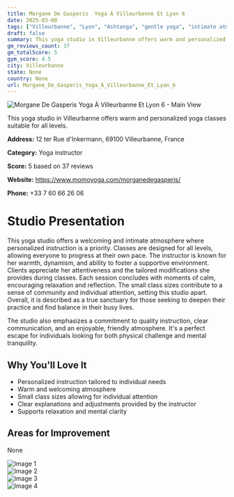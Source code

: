 ```yaml
---
title: Morgane De Gasperis  Yoga À Villeurbanne Et Lyon 6
date: 2025-03-08
tags: ["Villeurbanne", "Lyon", "Ashtanga", "gentle yoga", "intimate atmosphere", "personalized instruction", "Villeurbanne"]  
draft: false
summary: This yoga studio in Villeurbanne offers warm and personalized yoga classes suitable for all levels.
gm_reviews_count: 37
gm_totalScore: 5
gym_score: 4.5
city: Villeurbanne
state: None
country: None
url: Morgane_De_Gasperis_Yoga_À_Villeurbanne_Et_Lyon_6
---
```


<div className="aspect-[16/9] relative my-8">
  <img 
    src="https://lh5.googleusercontent.com/p/AF1QipOI2KLQ1NW8Ww2pfTdWV5GAQxV2AtUK5X8wB_uk=w1920-h1080-k-no"
    alt="Morgane De Gasperis  Yoga À Villeurbanne Et Lyon 6 - Main View"
    className="object-cover absolute inset-0 w-full h-full rounded-lg"
  />
</div>

This yoga studio in Villeurbanne offers warm and personalized yoga classes suitable for all levels.

**Address:** 12 ter Rue d'Inkermann, 69100 Villeurbanne, France

**Category:** Yoga instructor

**Score:** 5 based on 37 reviews

**Website:** https://www.momoyoga.com/morganedegasperis/

**Phone:** +33 7 60 66 26 06

# Studio Presentation

This yoga studio offers a welcoming and intimate atmosphere where personalized instruction is a priority. Classes are designed for all levels, allowing everyone to progress at their own pace. The instructor is known for her warmth, dynamism, and ability to foster a supportive environment. Clients appreciate her attentiveness and the tailored modifications she provides during classes. Each session concludes with moments of calm, encouraging relaxation and reflection. The small class sizes contribute to a sense of community and individual attention, setting this studio apart. Overall, it is described as a true sanctuary for those seeking to deepen their practice and find balance in their busy lives.

The studio also emphasizes a commitment to quality instruction, clear communication, and an enjoyable, friendly atmosphere. It's a perfect escape for individuals looking for both physical challenge and mental tranquility.

## Why You'll Love It

- Personalized instruction tailored to individual needs
- Warm and welcoming atmosphere
- Small class sizes allowing for individual attention
- Clear explanations and adjustments provided by the instructor
- Supports relaxation and mental clarity

## Areas for Improvement

None

<div className="grid grid-cols-1 xl:grid-cols-2 gap-4 my-8">
<div className="aspect-[4/3] relative"><img src="https://lh5.googleusercontent.com/p/AF1QipPothC4kZHR25BIggExSaNzaH1hF3l2wdikHnQo=w1920-h1080-k-no" alt="Image 1" className="object-cover absolute inset-0 w-full h-full rounded-lg" /></div>
<div className="aspect-[4/3] relative"><img src="https://lh5.googleusercontent.com/p/AF1QipPmB7iRXnx38ZGoCAy6albQt_OGhfGhwFKDTZRK=w1920-h1080-k-no" alt="Image 2" className="object-cover absolute inset-0 w-full h-full rounded-lg" /></div>
<div className="aspect-[4/3] relative"><img src="https://lh3.googleusercontent.com/gps-cs-s/AB5caB9AmaFx02A4dDxBtc-7wT4AgXGF1_aEZsEQ4nRmJ-758oEkg_PIFEwjW_L46xTJ3I5DOImsWcNauuyz6J_IY9a62u9lp0F_0OhmyJq_d9rsTlLpPBsqKe0AGbDHM4FIX0vhCpnT=w1920-h1080-k-no" alt="Image 3" className="object-cover absolute inset-0 w-full h-full rounded-lg" /></div>
<div className="aspect-[4/3] relative"><img src="https://lh5.googleusercontent.com/p/AF1QipOJKHO6bGCguj-XsoXlJ_qgAbJXQsXrmbxcLzpH=w1920-h1080-k-no" alt="Image 4" className="object-cover absolute inset-0 w-full h-full rounded-lg" /></div>
</div>